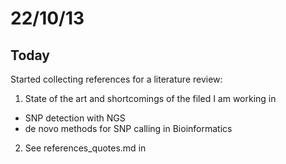 22/10/13
========================================================

## Today

Started collecting references for a literature review:

1. State of the art and shortcomings of the filed I am working in
 - SNP detection with NGS
 - de novo methods for SNP calling in Bioinformatics
 
2. See references_quotes.md in 